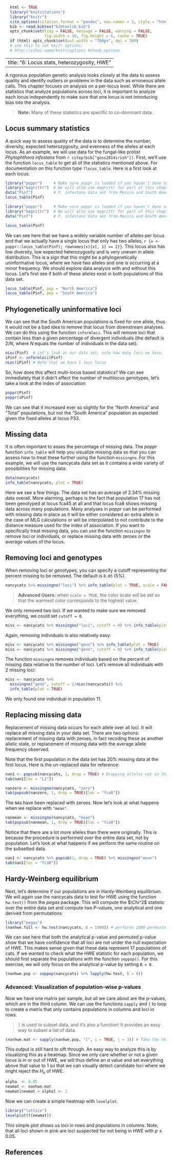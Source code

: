```r
  html <- TRUE
  library("knitcitations")
  library("knitr")
  cite_options(citation_format = "pandoc", max.names = 3, style = "html", hyperlink = "to.doc")
  bib <- read.bibtex("bibtexlib.bib")
  opts_chunk$set(tidy = FALSE, message = FALSE, warning = FALSE, 
                 fig.width = 10, fig.height = 6, cache = TRUE)
  if (html) opts_chunk$set(out.width = "700px", dpi = 300)
  # use this to set knitr options: 
  # http://yihui.name/knitr/options #chunk_options
```
---
title: "6: Locus stats, heterozygosity, HWE"
---

A rigorous population genetic analysis looks closely at the data to assess
quality and identify outliers or problems in the data such as erroneous allele
calls. This chapter focuses on analysis on a per-locus level. While there are
statistics that analyze populations across loci, it is important to analyze each
locus independently to make sure that one locus is not introducing bias into the
analysis.

> **Note:** Many of these statistics are specific to co-dominant data. 

Locus summary statistics
-----

A quick way to assess quality of the data is to determine the number, diversity,
expected heterozygosity, and evenness of the alleles at each locus. As an
example, we will use data for the fungal-like protist *Phytophthora infestans*
from `r citep(bib["goss2014irish"])`. First, we'll use the function
`locus_table` to get all of the statistics mentioned above. For documentation on
this function type `?locus_table`. Here is a first look at each locus:

```r
library("poppr")     # Make sure poppr is loaded if you haven't done so already.
library("magrittr")  # We will also use magrittr for part of this chapter
data("Pinf")         # P. infestans data set from Mexico and South America
locus_table(Pinf)
```

```r
library("poppr")     # Make sure poppr is loaded if you haven't done so already.
library("magrittr")  # We will also use magrittr for part of this chapter
data("Pinf")         # P. infestans data set from Mexico and South America
```

```r
locus_table(Pinf)
```


We can see here that we have a widely variable number of alleles per locus and
that we actually have a single locus that only has two alleles, `r {x <-
poppr::locus_table(Pinf); rownames(x)[x[, 1] == 2]}`. This locus also has low
diversity, low expected heterozygosity and is very uneven in allele
distribution. This is a sign that this might be a phylogenetically uninformative
locus, where we have two alleles and one is occurring at a minor frequency. We
should explore data analysis with and without this locus. Let's first see if
both of these alleles exist in both populations of this data set.

```r
locus_table(Pinf, pop = "North America")
locus_table(Pinf, pop = "South America")
```

Phylogenetically uninformative loci
-----

We can see that the South American populations is fixed for one allele, thus 
it would not be a bad idea to remove that locus from downstream analyses. We can
do this using the function `informloci`. This will remove loci that contain less
than a given percentage of divergent individuals (the default is $2/N$, where 
$N$ equals the number of individuals in the data set). 

```r
nLoc(Pinf)  # Let's look at our data set, note how many loci we have.
iPinf <- informloci(Pinf)
nLoc(iPinf) # Note that we have 1 less locus
```

So, how does this affect multi-locus based statistics? We can see immediately 
that it didn't affect the number of multilocus genotypes, let's take a look at
the index of association:

```r
poppr(Pinf)
poppr(iPinf)
```

We can see that it increased ever so slightly for the "North America" and
"Total" populations, but not the "South America" population as expected given
the fixed alleles at locus P33.

Missing data
----

It is often important to asses the percentage of missing data. The *poppr*
function `info_table` will help you visualize missing data so that you can
assess how to treat these further using the function `missingno`. For this
example, we will use the nancycats data set as it contains a wide variety of
possibilities for missing data:

```r
data(nancycats)
info_table(nancycats, plot = TRUE)
```

Here we see a few things. The data set has an average of 2.34% missing data
overall. More alarming, perhaps is the fact that population 17 has not been
genotyped at locus fca45 at all and that locus fca8 shows missing data across
many populations. Many analyses in *poppr* can be performed with missing data in
place as it will be either considered an extra allele in the case of MLG
calculations or will be interpolated to not contribute to the distance measure
used for the index of association. If you want to specifically treat missing
data, you can use the function `missingno` to remove loci or individuals, or
replace missing data with zeroes or the average values of the locus.

Removing loci and genotypes
-----

When removing loci or genotypes, you can specify a cutoff representing the
percent missing to be removed. The default is `0.05` (5%).

```r
nancycats %>% missingno("loci") %>% info_table(plot = TRUE, scale = FALSE)
```

> **Advanced Users:** when `scale = TRUE`, the color scale will be set so that 
the warmest color corresponds to the highest value. 

We only removed two loci. If we wanted to make sure we removed everything, we
could set `cutoff = 0`.

```r
miss <- nancycats %>% missingno("loci", cutoff = 0) %>% info_table(plot = TRUE)
```

Again, removing individuals is also relatively easy:

```r
miss <- nancycats %>% missingno("geno") %>% info_table(plot = TRUE)
miss <- nancycats %>% missingno("geno", cutoff = 0) %>% info_table(plot = TRUE)
```

The function `missingno` removes individuals based on the percent of missing
data relative to the number of loci. Let's remove all individuals with 2 missing
loci:

```r
miss <- nancycats %>% 
  missingno("geno", cutoff = 2/nLoc(nancycats)) %>% 
  info_table(plot = TRUE)
```

We only found one individual in population 11.

Replacing missing data
----

Replacement of missing data occurs for each allele over all loci. It will
replace all missing data in your data set. There are two options: replacement of
missing data with zeroes, in fact recoding these as another allelic state, or
replacement of missing data with the average allele frequency observed.

Note that the first population in the data set has 20% missing data
at the first locus. Here is the un-replaced data for reference:

```r
nan1 <- popsub(nancycats, 1, drop = TRUE) # Dropping alleles not in that population.
tab(nan1[loc = "L1"])
```

```r
nanzero <- missingno(nancycats, "zero")
tab(popsub(nanzero, 1, drop = TRUE)[loc = "fca8"])
```

The `NA`s have been replaced with zeroes. Now let's look at what happens when we
replace with `"mean"`.

```r
nanmean <- missingno(nancycats, "mean")
tab(popsub(nanmean, 1, drop = TRUE)[loc = "fca8"])
```

Notice that there are a lot more alleles than there were originally. This is
because the procedure is performed over the entire data set, not by population.
Let's look at what happens if we perform the same routine on the subsetted data.

```r
nan1 <- nancycats %>% popsub(1, drop = TRUE) %>% missingno("mean")
tab(nan1[loc = "fca8"])
```

Hardy-Weinberg equilibrium
-----

Next, let's determine if our  populations are in Hardy-Weinberg equilibrium. We
will again use the nancycats data to test for HWE using the function `hw.test()`
from the *pegas* package. This will compute the $\Chi^2$ statistic over the 
entire data set and compute two P-values, one analytical and one derived from
permutations:

```r
library("pegas")
(nanhwe.full <- hw.test(nancycats, B = 1000)) # performs 1000 permuatations
```

We can see here that both the analytical p-value and permuted p-value show that
we have confidence that all loci are not under the null expectation of HWE. This
makes sense given that these data represent 17 populations of cats. If we wanted
to check what the HWE statistic for each population, we should first separate
the populations with the function `seppop()`. For this exercise, we will only
focus on the analytical p-value by setting `B = 0`.

```r
(nanhwe.pop <- seppop(nancycats) %>% lapply(hw.test, B = 0))
```

### Advanced: Visualization of population-wise p-values

Now we have one matrix per sample, but all we care about are the p-values, which
are in the third column. We can use the functions `sapply` and `[` to loop to
create a matrix that only contains populations in columns and loci in rows.

> `[` is used to subset data, and it's also a function! It provides an easy way
> to subset a list of data.

```r
(nanhwe.mat <- sapply(nanhwe.pop, "[", i = TRUE, j = 3)) # Take the third column with all rows
```

This output is still hard to sift through. An easy way to analyze this is by
visualizing this as a heatmap. Since we only care whether or not a given locus
is in or out of HWE, we will thus define an $\alpha$ value and set everything
above that value to 1 so that we can visually detect candidate loci where we
might reject the $H_o$ of HWE.

```r
alpha  <- 0.05
newmat <- nanhwe.mat
newmat[newmat > alpha] <- 1
```
Now we can create a simple heatmap with `levelplot`.

```r
library("lattice")
levelplot(t(newmat))
```

This simple plot shows us loci in rows and populations in columns. Note, that
all loci shown in pink are loci suspected for not being in HWE with $p \leq
0.05$.

References
----------
